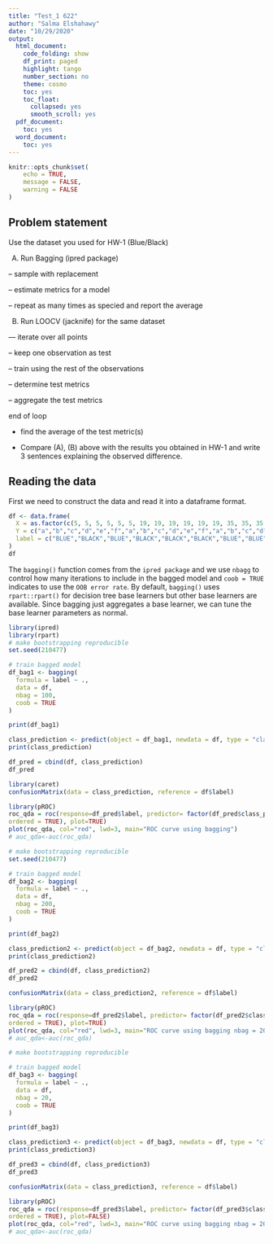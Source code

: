 ```yaml
---
title: "Test_1 622"
author: "Salma Elshahawy"
date: "10/29/2020"
output:
  html_document:
    code_folding: show
    df_print: paged
    highlight: tango
    number_section: no
    theme: cosmo
    toc: yes
    toc_float:
      collapsed: yes
      smooth_scroll: yes
  pdf_document:
    toc: yes
  word_document:
    toc: yes
---
```


```r
knitr::opts_chunk$set(
	echo = TRUE,
	message = FALSE,
	warning = FALSE
)
```

## Problem statement

Use the dataset you used for HW-1 (Blue/Black)

(A) Run Bagging (ipred package)   

  -- sample with replacement

  -- estimate metrics for a model

  -- repeat as many times as specied and report the average

(B) Run LOOCV (jacknife) for the same dataset

--- iterate over all points

  -- keep one observation as test

  -- train using the rest of the observations

  -- determine test metrics

  -- aggregate the test metrics

end of loop

* find the average of the test metric(s)

* Compare (A), (B) above with the results you obtained in HW-1  and write 3 sentences explaining the observed difference.

## Reading the data 

First we need to construct the data and read it into a dataframe format.

```r
df <- data.frame(
  X = as.factor(c(5, 5, 5, 5, 5, 5, 19, 19, 19, 19, 19, 19, 35, 35, 35, 35, 35, 35, 51, 51, 51, 51, 51, 51, 55, 55, 55, 55, 55, 55, 63, 63, 63, 63, 63, 63)),
  Y = c("a","b","c","d","e","f","a","b","c","d","e","f","a","b","c","d","e","f","a","b","c","d","e","f","a","b","c","d","e","f","a","b","c","d","e","f"),
  label = c("BLUE","BLACK","BLUE","BLACK","BLACK","BLACK","BLUE","BLUE","BLUE","BLUE","BLACK","BLUE","BLACK","BLACK","BLUE","BLACK","BLACK","BLACK","BLACK","BLACK","BLUE","BLACK","BLACK","BLACK","BLACK","BLACK","BLACK","BLACK","BLACK","BLACK","BLACK","BLUE","BLUE","BLUE","BLUE","BLUE")
)
df
```

The `bagging()` function comes from the `ipred package` and we use `nbagg` to control how many iterations to include in the bagged model and `coob = TRUE` indicates to use the `OOB error rate`. By default, `bagging()` uses `rpart::rpart()` for decision tree base learners but other base learners are available. Since bagging just aggregates a base learner, we can tune the base learner parameters as normal.

```r
library(ipred)
library(rpart)
# make bootstrapping reproducible
set.seed(210477)

# train bagged model
df_bag1 <- bagging(
  formula = label ~ .,
  data = df,
  nbag = 100,
  coob = TRUE
)

print(df_bag1)
```

```r
class_prediction <- predict(object = df_bag1, newdata = df, type = "class")
print(class_prediction)
```

```r
df_pred = cbind(df, class_prediction)
df_pred
```

```r
library(caret)
confusionMatrix(data = class_prediction, reference = df$label)
```

```r
library(pROC)
roc_qda = roc(response=df_pred$label, predictor= factor(df_pred$class_prediction, 
ordered = TRUE), plot=TRUE)
plot(roc_qda, col="red", lwd=3, main="ROC curve using bagging")
# auc_qda<-auc(roc_qda)
```

```r
# make bootstrapping reproducible
set.seed(210477)

# train bagged model
df_bag2 <- bagging(
  formula = label ~ .,
  data = df,
  nbag = 200,
  coob = TRUE
)

print(df_bag2)
```


```r
class_prediction2 <- predict(object = df_bag2, newdata = df, type = "class")
print(class_prediction2)
```

```r
df_pred2 = cbind(df, class_prediction2)
df_pred2
```

```r
confusionMatrix(data = class_prediction2, reference = df$label)
```

```r
library(pROC)
roc_qda = roc(response=df_pred2$label, predictor= factor(df_pred2$class_prediction2, 
ordered = TRUE), plot=TRUE)
plot(roc_qda, col="red", lwd=3, main="ROC curve using bagging nbag = 200")
# auc_qda<-auc(roc_qda)
```


```r
# make bootstrapping reproducible

# train bagged model
df_bag3 <- bagging(
  formula = label ~ .,
  data = df,
  nbag = 20,
  coob = TRUE
)

print(df_bag3)
```


```r
class_prediction3 <- predict(object = df_bag3, newdata = df, type = "class")
print(class_prediction3)
```

```r
df_pred3 = cbind(df, class_prediction3)
df_pred3
```

```r
confusionMatrix(data = class_prediction3, reference = df$label)
```

```r
library(pROC)
roc_qda = roc(response=df_pred3$label, predictor= factor(df_pred3$class_prediction3, 
ordered = TRUE), plot=FALSE)
plot(roc_qda, col="red", lwd=3, main="ROC curve using bagging nbag = 20")
# auc_qda<-auc(roc_qda)
```





